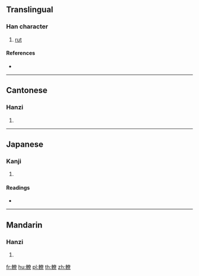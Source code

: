 {{character info/new}}
==Translingual==

===Han character===
{{Han char|rn=159|rad=車|as=12|sn=19|four=54096|canj=JJKCF}}

# [[rut]]

====References====
* {{Han ref|kx=1248.380|dkj=38539|dj=1727.250|hdz=53555.120|uh=8F51|ud=36689|bh=F357|bd=62295}}

----

==Cantonese==

===Hanzi===
{{yue-hanzi|jyut=|y=lou4}}

# {{defn|lang=yue|sort=車12}}

----

==Japanese==

===Kanji===
{{ja-kanji|grade=|rs=車12}}

# {{defn|lang=ja|sort=車12}}

====Readings====
* {{ja-readings|on=[[ろう]] (rō), [[りょう]] (ryō)|kun=[[たわめる]] (tawameru)|nanori=}}

----

==Mandarin==

===Hanzi===
{{cmn-hanzi|pin=[[láo]] ([[lao2]]), [[lǎo]] ([[lao3]]), [[liǎo]] ([[liao3]])|wg=lao<sup>2</sup>, lao<sup>3</sup>, liao<sup>3</sup>}}

# {{defn|lang=cmn|sort=車12}}

[[fr:轑]]
[[hu:轑]]
[[pl:轑]]
[[th:轑]]
[[zh:轑]]